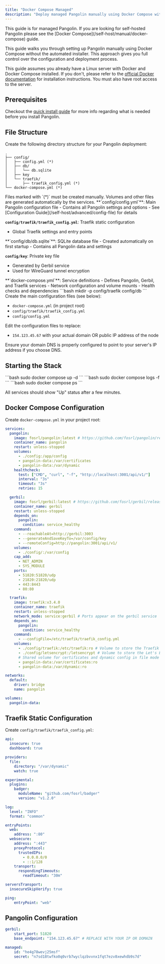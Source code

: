 ```yaml
---
title: "Docker Compose Managed"
description: "Deploy managed Pangolin manually using Docker Compose without the automated installer"
---
```


<Tip>
This guide is for managed Pangolin. If you are looking for self-hosted Pangolin please see the [Docker Compose](/self-host/manual/docker-compose) guide.
</Tip>

This guide walks you through setting up Pangolin manually using Docker Compose without the automated installer. This approach gives you full control over the configuration and deployment process.

This guide assumes you already have a Linux server with Docker and Docker Compose installed. If you don't, please refer to the [official Docker documentation](https://docs.docker.com/get-docker/) for installation instructions. You must also have root access to the server.

## Prerequisites

Checkout the [quick install guide](self-host/quick-install-managed) for more info regarding what is needed before you install Pangolin.

## File Structure

Create the following directory structure for your Pangolin deployment:

```
.
├── config/
│   ├── config.yml (*)
│   ├── db/
│   │   └── db.sqlite
│   ├── key
│   └── traefik/
│       ├── traefik_config.yml (*)
└── docker-compose.yml (*)
```

<Info>
Files marked with `(*)` must be created manually. Volumes and other files are generated automatically by the services.
</Info>

<AccordionGroup>
<Accordion title="Configuration Files">
  **`config/config.yml`**: Main Pangolin configuration file
  - Contains all Pangolin settings and options
  - See [Configuration Guide](/self-host/advanced/config-file) for details
  
  **`config/traefik/traefik_config.yml`**: Traefik static configuration
  - Global Traefik settings and entry points
</Accordion>

<Accordion title="Generated Files">
  **`config/db/db.sqlite`**: SQLite database file
  - Created automatically on first startup
  - Contains all Pangolin data and settings
  
  **`config/key`**: Private key file
  - Generated by Gerbil service
  - Used for WireGuard tunnel encryption
</Accordion>

<Accordion title="Docker Files">
  **`docker-compose.yml`**: Service definitions
  - Defines Pangolin, Gerbil, and Traefik services
  - Network configuration and volume mounts
  - Health checks and dependencies
</Accordion>
</AccordionGroup>

<Steps>
<Step title="Create configuration directory">
  ```bash
  mkdir -p config/traefik config/db
  ```
</Step>

<Step title="Create configuration files">
  Create the main configuration files (see below):
  
  - `docker-compose.yml` (in project root)
  - `config/traefik/traefik_config.yml`
  - `config/config.yml`
</Step>

<Step title="Update domain">
  Edit the configuration files to replace:
  
  - `154.123.45.67` with your actual domain OR public IP address of the node 
  
  <Warning>
  Ensure your domain DNS is properly configured to point to your server's IP address if you choose DNS.
  </Warning>
</Step>
</Steps>

## Starting the Stack

<Steps>
<Step title="Start the services">
  ```bash
  sudo docker compose up -d
  ```
</Step>

<Step title="Monitor startup">
  ```bash
  sudo docker compose logs -f
  ```
</Step>

<Step title="Verify services">
  ```bash
  sudo docker compose ps
  ```
  
  All services should show "Up" status after a few minutes.
</Step>
</Steps>

## Docker Compose Configuration

Create `docker-compose.yml` in your project root:

```yaml title="docker-compose.yml"
services:
  pangolin:
    image: fosrl/pangolin:latest # https://github.com/fosrl/pangolin/releases
    container_name: pangolin
    restart: unless-stopped
    volumes:
      - ./config:/app/config
      - pangolin-data:/var/certificates
      - pangolin-data:/var/dynamic
    healthcheck:
      test: ["CMD", "curl", "-f", "http://localhost:3001/api/v1/"]
      interval: "3s"
      timeout: "3s"
      retries: 15

  gerbil:
    image: fosrl/gerbil:latest # https://github.com/fosrl/gerbil/releases
    container_name: gerbil
    restart: unless-stopped
    depends_on:
      pangolin:
        condition: service_healthy
    command:
      - --reachableAt=http://gerbil:3003
      - --generateAndSaveKeyTo=/var/config/key
      - --remoteConfig=http://pangolin:3001/api/v1/
    volumes:
      - ./config/:/var/config
    cap_add:
      - NET_ADMIN
      - SYS_MODULE
    ports:
      - 51820:51820/udp
      - 21820:21820/udp
      - 443:8443
      - 80:80

  traefik:
    image: traefik:v3.4.0
    container_name: traefik
    restart: unless-stopped
    network_mode: service:gerbil # Ports appear on the gerbil service
    depends_on:
      pangolin:
        condition: service_healthy
    command:
      - --configFile=/etc/traefik/traefik_config.yml
    volumes:
      - ./config/traefik:/etc/traefik:ro # Volume to store the Traefik configuration
      - ./config/letsencrypt:/letsencrypt # Volume to store the Let's Encrypt certificates
      # Shared volume for certificates and dynamic config in file mode
      - pangolin-data:/var/certificates:ro
      - pangolin-data:/var/dynamic:ro

networks:
  default:
    driver: bridge
    name: pangolin

volumes:
  pangolin-data:
```

## Traefik Static Configuration

Create `config/traefik/traefik_config.yml`:

```yaml title="config/traefik/traefik_config.yml"
api:
  insecure: true
  dashboard: true

providers:
  file:
    directory: "/var/dynamic"
    watch: true

experimental:
  plugins:
    badger:
      moduleName: "github.com/fosrl/badger"
      version: "v1.2.0"

log:
  level: "INFO"
  format: "common"

entryPoints:
  web:
    address: ":80"
  websecure:
    address: ":443"
    proxyProtocol:
      trustedIPs:
        - 0.0.0.0/0
        - ::1/128
    transport:
      respondingTimeouts:
        readTimeout: "30m"

serversTransport:
  insecureSkipVerify: true

ping:
    entryPoint: "web"
```

## Pangolin Configuration

```yaml title="config/config.yml"
gerbil:
    start_port: 51820
    base_endpoint: "154.123.45.67" # REPLACE WITH YOUR IP OR DOMAIN

managed:
    id: "he4g78wevj25msf"
    secret: "n7sd18twfko0q0vrb7wyclqzbvvnx1fqt7ezv8xewhdb9s7d"
```